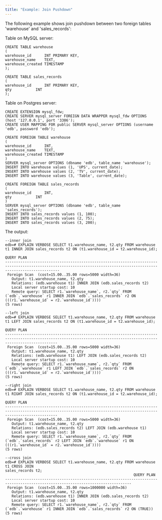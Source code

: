 ```yaml
---
title: "Example: Join Pushdown"
---
```



The following example shows join pushdown between two foreign tables 'warehouse' and 'sales_records':

Table on MySQL server:

```text
CREATE TABLE warehouse
(
warehouse_id      INT PRIMARY KEY,
warehouse_name    TEXT,
warehouse_created TIMESTAMP
);

CREATE TABLE sales_records
(
warehouse_id      INT PRIMARY KEY,
qty           INT
);
```

Table on Postgres server:

```text
CREATE EXTENSION mysql_fdw;
CREATE SERVER mysql_server FOREIGN DATA WRAPPER mysql_fdw OPTIONS (host '127.0.0.1', port '3306');
CREATE USER MAPPING FOR public SERVER mysql_server OPTIONS (username 'edb', password 'edb');

CREATE FOREIGN TABLE warehouse
(
warehouse_id      INT,
warehouse_name    TEXT,
warehouse_created TIMESTAMP
)
SERVER mysql_server OPTIONS (dbname 'edb', table_name 'warehouse');
INSERT INTO warehouse values (1, 'UPS', current_date);
INSERT INTO warehouse values (2, 'TV', current_date);
INSERT INTO warehouse values (3, 'Table', current_date);

CREATE FOREIGN TABLE sales_records
(
warehouse_id      INT,
qty           INT
)
SERVER mysql_server OPTIONS (dbname 'edb', table_name 'sales_records');
INSERT INTO sales_records values (1, 100);
INSERT INTO sales_records values (2, 75);
INSERT INTO sales_records values (3, 200);
```

The output:

```text
--inner join
edb=# EXPLAIN VERBOSE SELECT t1.warehouse_name, t2.qty FROM warehouse t1 INNER JOIN sales_records t2 ON (t1.warehouse_id = t2.warehouse_id);
                                                                             QUERY PLAN
---------------------------------------------------------------------------------------------------------------------------------------------------------------------
 Foreign Scan  (cost=15.00..35.00 rows=5000 width=36)
   Output: t1.warehouse_name, t2.qty
   Relations: (edb.warehouse t1) INNER JOIN (edb.sales_records t2)
   Local server startup cost: 10
   Remote query: SELECT r1.`warehouse_name`, r2.`qty` FROM (`edb`.`warehouse` r1 INNER JOIN `edb`.`sales_records` r2 ON (((r1.`warehouse_id` = r2.`warehouse_id`))))
(5 rows)

--left join
edb=# EXPLAIN VERBOSE SELECT t1.warehouse_name, t2.qty FROM warehouse t1 LEFT JOIN sales_records t2 ON (t1.warehouse_id = t2.warehouse_id);
                                                                             QUERY PLAN
--------------------------------------------------------------------------------------------------------------------------------------------------------------------
 Foreign Scan  (cost=15.00..35.00 rows=5000 width=36)
   Output: t1.warehouse_name, t2.qty
   Relations: (edb.warehouse t1) LEFT JOIN (edb.sales_records t2)
   Local server startup cost: 10
   Remote query: SELECT r1.`warehouse_name`, r2.`qty` FROM (`edb`.`warehouse` r1 LEFT JOIN `edb`.`sales_records` r2 ON (((r1.`warehouse_id` = r2.`warehouse_id`))))
(5 rows)

--right join
edb=# EXPLAIN VERBOSE SELECT t1.warehouse_name, t2.qty FROM warehouse t1 RIGHT JOIN sales_records t2 ON (t1.warehouse_id = t2.warehouse_id);
                                                                             QUERY PLAN
--------------------------------------------------------------------------------------------------------------------------------------------------------------------
 Foreign Scan  (cost=15.00..35.00 rows=5000 width=36)
   Output: t1.warehouse_name, t2.qty
   Relations: (edb.sales_records t2) LEFT JOIN (edb.warehouse t1)
   Local server startup cost: 10
   Remote query: SELECT r1.`warehouse_name`, r2.`qty` FROM (`edb`.`sales_records` r2 LEFT JOIN `edb`.`warehouse` r1 ON (((r1.`warehouse_id` = r2.`warehouse_id`))))
(5 rows)

--cross join
edb=# EXPLAIN VERBOSE SELECT t1.warehouse_name, t2.qty FROM warehouse t1 CROSS JOIN
sales_records t2;
                                                           QUERY PLAN                                                           
--------------------------------------------------------------------------------------------------------------------------------
 Foreign Scan  (cost=15.00..35.00 rows=1000000 width=36)
   Output: t1.warehouse_name, t2.qty
   Relations: (edb.warehouse t1) INNER JOIN (edb.sales_records t2)
   Local server startup cost: 10
   Remote query: SELECT r1.`warehouse_name`, r2.`qty` FROM (`edb`.`warehouse` r1 INNER JOIN `edb`.`sales_records` r2 ON (TRUE))
(5 rows)
```
